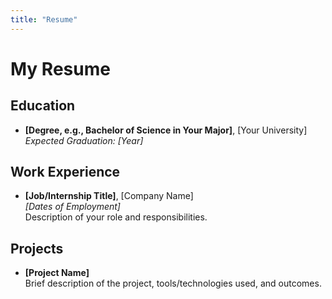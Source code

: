```yaml
---
title: "Resume"
---
```


# My Resume

## Education
- **[Degree, e.g., Bachelor of Science in Your Major]**, [Your University]  
  *Expected Graduation: [Year]*

## Work Experience
- **[Job/Internship Title]**, [Company Name]  
  *[Dates of Employment]*  
  Description of your role and responsibilities.

## Projects
- **[Project Name]**  
  Brief description of the project, tools/technologies used, and outcomes.
